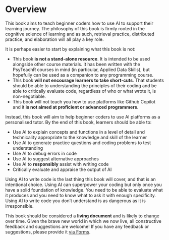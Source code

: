 # Overview {.unnumbered}

This book aims to teach beginner coders how to use AI to support their learning journey. The philosophy of this book is firmly rooted in the cognitive science of learning and as such, retrieval practice, distributed practice, and elaboration will all play a key role.

It is perhaps easier to start by explaining what this book is not:

* This book **is not a stand-alone resource**. It is intended to be used alongside other course materials. It has been written with the PsyTeachR courses in mind (in particular, Applied Data Skills), but hopefully can be used as a companion to any programming course.
* This book **will not encourage learners to take short-cuts**. That students should be able to understanding the principles of their coding and be able to critically evaluate code, regardless of who or what wrote it, is non-negotiable.
* This book will not teach you how to use platforms like Github Copilot and it **is not aimed at proficient or advanced programmers**. 

Instead, this book will aim to help beginner coders to use AI platforms as a personalised tutor. By the end of this book, learners should be able to:

* Use AI to explain concepts and functions in a level of detail and technicality appropriate to the knowledge and skill of the learner
* Use AI to generate practice questions and coding problems to test understanding
* Use AI to debug errors in code
* Use AI to suggest alternative approaches
* Use AI to **responsibly** assist with writing code
* Critically evaluate and appraise the output of AI

::: {.callout-warning}
Using AI to write code is the last thing this book will cover, and that is an intentional choice. Using AI can superpower your coding but only once you have a solid foundation of knowledge. You need to be able to evaluate what it produces and you need to know what to ask it with enough specificity. Using AI to write code you don't understand is as dangerous as it is irresponsible.
:::

::: {.callout-caution}
This book should be considered a **living document** and is likely to change over time. Given the brave new world in which we now live, all constructive feedback and suggestions are welcome! If you have any feedback or suggestions, please provide it [via Forms](https://forms.office.com/Pages/ResponsePage.aspx?id=KVxybjp2UE-B8i4lTwEzyKAHhjrab3lLkx60RR1iKjNUM0VCMUUxUUFLMTdNM0JTS09PSDg2SFQ3US4u).
:::
